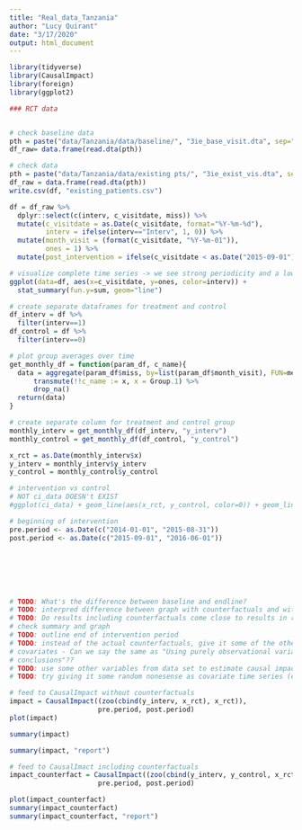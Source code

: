 ```yaml
---
title: "Real_data_Tanzania"
author: "Lucy Quirant"
date: "3/17/2020"
output: html_document
---
```


```r
library(tidyverse)
library(CausalImpact)
library(foreign)
library(ggplot2)

### RCT data


# check baseline data
pth = paste("data/Tanzania/data/baseline/", "3ie_base_visit.dta", sep="")
df_raw= data.frame(read.dta(pth))

# check data
pth = paste("data/Tanzania/data/existing pts/", "3ie_exist_vis.dta", sep="")
df_raw = data.frame(read.dta(pth))
write.csv(df, "existing_patients.csv")

df = df_raw %>% 
  dplyr::select(c(interv, c_visitdate, miss)) %>% 
  mutate(c_visitdate = as.Date(c_visitdate, format="%Y-%m-%d"),
         interv = ifelse(interv=="Interv", 1, 0)) %>% 
  mutate(month_visit = (format(c_visitdate, "%Y-%m-01")),
         ones = 1) %>% 
  mutate(post_intervention = ifelse(c_visitdate < as.Date("2015-09-01"), 1, 0))

# visualize complete time series -> we see strong periodicity and a low number of obs near end
ggplot(data=df, aes(x=c_visitdate, y=ones, color=interv)) + 
  stat_summary(fun.y=sum, geom="line")

# create separate dataframes for treatment and control
df_interv = df %>% 
  filter(interv==1)
df_control = df %>% 
  filter(interv==0)

# plot group averages over time
get_monthly_df = function(param_df, c_name){
  data = aggregate(param_df$miss, by=list(param_df$month_visit), FUN=mean) %>% 
      transmute(!!c_name := x, x = Group.1) %>% 
      drop_na()
  return(data)
}

# create separate column for treatment and control group
monthly_interv = get_monthly_df(df_interv, "y_interv")
monthly_control = get_monthly_df(df_control, "y_control")

x_rct = as.Date(monthly_interv$x)
y_interv = monthly_interv$y_interv
y_control = monthly_control$y_control

# intervention vs control
# NOT ci_data DOESN't EXIST
#ggplot(ci_data) + geom_line(aes(x_rct, y_control, color=0)) + geom_line(aes(x_rct, y_interv, color=1))

# beginning of intervention
pre.period <- as.Date(c("2014-01-01", "2015-08-31"))
post.period <- as.Date(c("2015-09-01", "2016-06-01"))







# TODO: What's the difference between baseline and endline?
# TODO: interpred difference between graph with counterfactuals and without, does it match expectations given how their package works?
# TODO: Do results including counterfactuals come close to results in report? Check thoroughtly!
# check summary and graph
# TODO: outline end of intervention period
# TODO: instead of the actual counterfactuals, give it some of the other variables form the data set as 
# covariates - Can we say the same as "Using purely observational variables led to the same substantive 
# conclusions"??
# TODO: use some other variables from data set to estimate causal impact of intervention on control group!
# TODO: try giving it some random nonesense as covariate time series (e.g. Quandl library)
```

```r
# feed to CausalImpact without counterfactuals
impact = CausalImpact((zoo(cbind(y_interv, x_rct), x_rct)),
                      pre.period, post.period)
plot(impact)
```
```r
summary(impact)
```
```r
summary(impact, "report")
```

```r
# feed to CausalImact including counterfactuals
impact_counterfact = CausalImpact((zoo(cbind(y_interv, y_control, x_rct), x_rct)),
                      pre.period, post.period)

plot(impact_counterfact)
summary(impact_counterfact)
summary(impact_counterfact, "report")
```

